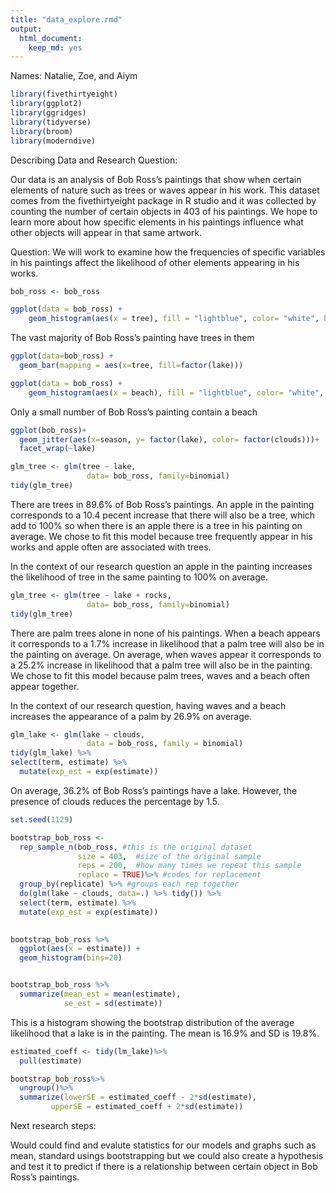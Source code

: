 ```yaml
---
title: "data_explore.rmd"
output: 
  html_document:
    keep_md: yes
---
```

Names: Natalie, Zoe, and Aiym
```r
library(fivethirtyeight) 
library(ggplot2)
library(ggridges)
library(tidyverse)
library(broom)
library(moderndive)
```

Describing Data and Research Question:

Our data is an analysis of Bob Ross's paintings that show when certain elements of nature such as trees or waves appear in his work. This dataset comes from the fivethirtyeight package in R studio and it was collected by counting the number of certain objects in 403 of his paintings. We hope to learn more about how specific elements in his paintings influence what other objects will appear in that same artwork.

Question: We will work to examine how the frequencies of specific variables in his paintings affect the likelihood of other elements appearing in his works. 

```r
bob_ross <- bob_ross
```

```r
ggplot(data = bob_ross) +
    geom_histogram(aes(x = tree), fill = "lightblue", color= "white", bins = 30)
```
The vast majority of Bob Ross's painting have trees in them 

```r
ggplot(data=bob_ross) +
  geom_bar(mapping = aes(x=tree, fill=factor(lake))) 

```


```r
ggplot(data = bob_ross) +
    geom_histogram(aes(x = beach), fill = "lightblue", color= "white", bins = 30)
```
Only a small number of Bob Ross's painting contain a beach 

```r
ggplot(bob_ross)+
  geom_jitter(aes(x=season, y= factor(lake), color= factor(clouds)))+
  facet_wrap(~lake)
```

```r
glm_tree <- glm(tree ~ lake,
                 data= bob_ross, family=binomial)
tidy(glm_tree)
```
There are trees in 89.6% of Bob Ross's paintings. An apple in the painting corresponds to a 10.4 pecent increase that there will also be a tree, which add to 100% so when there is an apple there is a tree in his painting on average. We chose to fit this model because tree frequently appear in his works and apple often are associated with trees. 

In the context of our research question an apple in the painting increases the likelihood of tree in the same painting to 100% on average. 


```r
glm_tree <- glm(tree ~ lake + rocks,
                 data= bob_ross, family=binomial)
tidy(glm_tree)
```
There are palm trees alone in none of his paintings. When a beach appears it corresponds to a 1.7% increase in likelihood that a palm tree will also be in the painting on average. On average, when waves appear it corresponds to a 25.2% increase in likelihood that a palm tree will also be in the painting. We chose to fit this model because palm trees, waves and a beach often appear together. 

In the context of our research question, having waves and a beach increases the appearance of a palm by 26.9% on average.

```r
glm_lake <- glm(lake ~ clouds,
                 data = bob_ross, family = binomial)
tidy(glm_lake) %>% 
select(term, estimate) %>% 
  mutate(exp_est = exp(estimate))
```
On average, 36.2% of Bob Ross's paintings have a lake. However, the presence of clouds reduces the percentage by 1.5. 

```r
set.seed(1129)

bootstrap_bob_ross <- 
  rep_sample_n(bob_ross, #this is the original dataset
               size = 403,  #size of the original sample
               reps = 200,  #how many times we repeat this sample
               replace = TRUE)%>% #codes for replacement
  group_by(replicate) %>% #groups each rep together    
  do(glm(lake ~ clouds, data=.) %>% tidy()) %>% 
  select(term, estimate) %>% 
  mutate(exp_est = exp(estimate))
  
```

```r

bootstrap_bob_ross %>% 
  ggplot(aes(x = estimate)) +
  geom_histogram(bins=20)


bootstrap_bob_ross %>%
  summarize(mean_est = mean(estimate),
            se_est = sd(estimate))
```
This is a histogram showing the bootstrap distribution of the average likelihood that a lake is in the painting. The mean is 16.9% and SD is 19.8%.

```r
estimated_coeff <- tidy(lm_lake)%>%
  pull(estimate)

bootstrap_bob_ross%>%
  ungroup()%>%
  summarize(lowerSE = estimated_coeff - 2*sd(estimate),
         upperSE = estimated_coeff + 2*sd(estimate))
```


Next research steps: 

Would could find and evalute statistics for our models and graphs such as mean, standard usings bootstrapping but we could also create a hypothesis and test it to predict if there is a relationship between certain object in Bob Ross's paintings.
